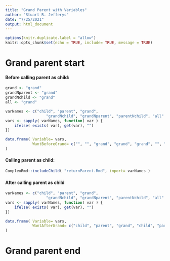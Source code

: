 ```yaml
---
title: "Grand Parent with Variables"
author: "Stuart R. Jefferys"
date: "7/25/2021"
output: html_document
---
```


```r
options(knitr.duplicate.label = "allow")
knitr::opts_chunk$set(echo = TRUE, include= TRUE, message = TRUE)
```

# Grand parent start

#### Before calling parent as child:

```r
grand <- "grand"
grandNparent <- "grand"
grandNchild <- "grand"
all <- "grand"
```

```r
varNames <- c("child", "parent", "grand",
                  "grandNchild", "grandNparent", "parentNchild", "all" )
vars <- sapply( varNames, function( var ) {
    ifelse( exists( var), get(var), "")
})

data.frame( Variable= vars,
            WantBeforeGrand= c("", "", "grand", "grand", "grand", "", "grand" )
)
```


#### Calling parent as child:

```r
ComplexRmd::includeChild( "returnParent.Rmd", import= varNames )
```

#### After calling parent as child

```r
varNames <- c("child", "parent", "grand",
                  "grandNchild", "grandNparent", "parentNchild", "all" )
vars <- sapply( varNames, function( var ) {
    ifelse( exists( var), get(var), "")
})

data.frame( Variable= vars,
            WantAfterGrand= c("child", "parent", "grand", "child", "parent", "child", "child" )
)
```

# Grand parent end

